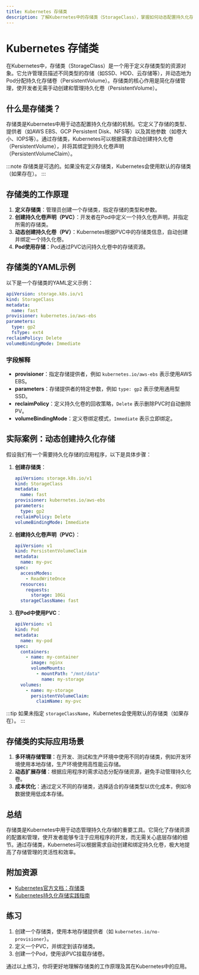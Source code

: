 ```yaml
---
title: Kubernetes 存储类
description: 了解Kubernetes中的存储类（StorageClass），掌握如何动态配置持久化存储资源。
---
```


# Kubernetes 存储类

在Kubernetes中，存储类（StorageClass）是一个用于定义存储类型的资源对象。它允许管理员描述不同类型的存储（如SSD、HDD、云存储等），并动态地为Pod分配持久化存储卷（PersistentVolume）。存储类的核心作用是简化存储管理，使开发者无需手动创建和管理持久化卷（PersistentVolume）。

## 什么是存储类？

存储类是Kubernetes中用于动态配置持久化存储的机制。它定义了存储的类型、提供者（如AWS EBS、GCP Persistent Disk、NFS等）以及其他参数（如卷大小、IOPS等）。通过存储类，Kubernetes可以根据需求自动创建持久化卷（PersistentVolume），并将其绑定到持久化卷声明（PersistentVolumeClaim）。

:::note
存储类是可选的。如果没有定义存储类，Kubernetes会使用默认的存储类（如果存在）。
:::

## 存储类的工作原理

1. **定义存储类**：管理员创建一个存储类，指定存储的类型和参数。
2. **创建持久化卷声明（PVC）**：开发者在Pod中定义一个持久化卷声明，并指定所需的存储类。
3. **动态创建持久化卷（PV）**：Kubernetes根据PVC中的存储类信息，自动创建并绑定一个持久化卷。
4. **Pod使用存储**：Pod通过PVC访问持久化卷中的存储资源。

## 存储类的YAML示例

以下是一个存储类的YAML定义示例：

```yaml
apiVersion: storage.k8s.io/v1
kind: StorageClass
metadata:
  name: fast
provisioner: kubernetes.io/aws-ebs
parameters:
  type: gp2
  fsType: ext4
reclaimPolicy: Delete
volumeBindingMode: Immediate
```

### 字段解释

- **provisioner**：指定存储提供者，例如 `kubernetes.io/aws-ebs` 表示使用AWS EBS。
- **parameters**：存储提供者的特定参数，例如 `type: gp2` 表示使用通用型SSD。
- **reclaimPolicy**：定义持久化卷的回收策略，`Delete` 表示删除PVC时自动删除PV。
- **volumeBindingMode**：定义卷绑定模式，`Immediate` 表示立即绑定。

## 实际案例：动态创建持久化存储

假设我们有一个需要持久化存储的应用程序，以下是具体步骤：

1. **创建存储类**：

   ```yaml
   apiVersion: storage.k8s.io/v1
   kind: StorageClass
   metadata:
     name: fast
   provisioner: kubernetes.io/aws-ebs
   parameters:
     type: gp2
   reclaimPolicy: Delete
   volumeBindingMode: Immediate
   ```

2. **创建持久化卷声明（PVC）**：

   ```yaml
   apiVersion: v1
   kind: PersistentVolumeClaim
   metadata:
     name: my-pvc
   spec:
     accessModes:
       - ReadWriteOnce
     resources:
       requests:
         storage: 10Gi
     storageClassName: fast
   ```

3. **在Pod中使用PVC**：

   ```yaml
   apiVersion: v1
   kind: Pod
   metadata:
     name: my-pod
   spec:
     containers:
       - name: my-container
         image: nginx
         volumeMounts:
           - mountPath: "/mnt/data"
             name: my-storage
     volumes:
       - name: my-storage
         persistentVolumeClaim:
           claimName: my-pvc
   ```

:::tip
如果未指定 `storageClassName`，Kubernetes会使用默认的存储类（如果存在）。
:::

## 存储类的实际应用场景

1. **多环境存储管理**：在开发、测试和生产环境中使用不同的存储类，例如开发环境使用本地存储，生产环境使用高性能云存储。
2. **动态扩展存储**：根据应用程序的需求动态分配存储资源，避免手动管理持久化卷。
3. **成本优化**：通过定义不同的存储类，选择适合的存储类型以优化成本，例如冷数据使用低成本存储。

## 总结

存储类是Kubernetes中用于动态管理持久化存储的重要工具。它简化了存储资源的配置和管理，使开发者能够专注于应用程序的开发，而无需关心底层存储的细节。通过存储类，Kubernetes可以根据需求自动创建和绑定持久化卷，极大地提高了存储管理的灵活性和效率。

## 附加资源

- [Kubernetes官方文档：存储类](https://kubernetes.io/docs/concepts/storage/storage-classes/)
- [Kubernetes持久化存储实践指南](https://kubernetes.io/docs/tasks/configure-pod-container/configure-persistent-volume-storage/)

## 练习

1. 创建一个存储类，使用本地存储提供者（如 `kubernetes.io/no-provisioner`）。
2. 定义一个PVC，并绑定到该存储类。
3. 创建一个Pod，使用该PVC挂载存储卷。

通过以上练习，你将更好地理解存储类的工作原理及其在Kubernetes中的应用。